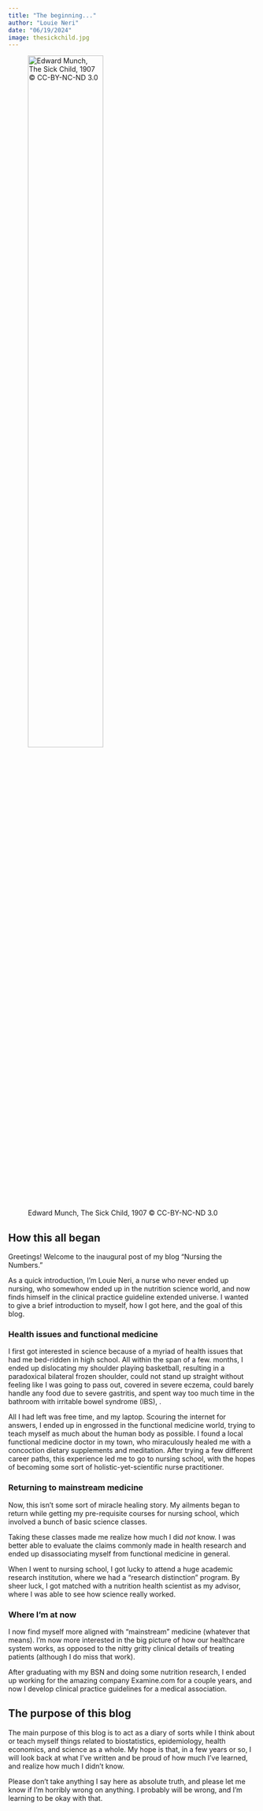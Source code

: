 ```yaml
---
title: "The beginning..."
author: "Louie Neri"
date: "06/19/2024"
image: thesickchild.jpg
---
```


![Edward Munch, The Sick Child, 1907 © CC-BY-NC-ND 3.0](thesickchild.jpg "Edward Munch, The Sick Child, 1907 © CC-BY-NC-ND 3.0"){width="60%"}

## How this all began

Greetings! Welcome to the inaugural post of my blog "Nursing the Numbers."

As a quick introduction, I'm Louie Neri, a nurse who never ended up nursing, who somewhow ended up in the nutrition science world, and now finds himself in the clinical practice guideline extended universe. I wanted to give a brief introduction to myself, how I got here, and the goal of this blog.

### Health issues and functional medicine

I first got interested in science because of a myriad of health issues that had me bed-ridden in high school. All within the span of a few. months, I ended up dislocating my shoulder playing basketball, resulting in a paradoxical bilateral frozen shoulder, could not stand up straight without feeling like I was going to pass out, covered in severe eczema, could barely handle any food due to severe gastritis, and spent way too much time in the bathroom with irritable bowel syndrome (IBS), .

All I had left was free time, and my laptop. Scouring the internet for answers, I ended up in engrossed in the functional medicine world, trying to teach myself as much about the human body as possible. I found a local functional medicine doctor in my town, who miraculously healed me with a concoction dietary supplements and meditation. After trying a few different career paths, this experience led me to go to nursing school, with the hopes of becoming some sort of holistic-yet-scientific nurse practitioner.

### Returning to mainstream medicine

Now, this isn't some sort of miracle healing story. My ailments began to return while getting my pre-requisite courses for nursing school, which involved a bunch of basic science classes.

Taking these classes made me realize how much I did *not* know. I was better able to evaluate the claims commonly made in health research and ended up disassociating myself from functional medicine in general.

When I went to nursing school, I got lucky to attend a huge academic research institution, where we had a "research distinction" program. By sheer luck, I got matched with a nutrition health scientist as my advisor, where I was able to see how science really worked.

### Where I'm at now

I now find myself more aligned with "mainstream" medicine (whatever that means). I'm now more interested in the big picture of how our healthcare system works, as opposed to the nitty gritty clinical details of treating patients (although I do miss that work).

After graduating with my BSN and doing some nutrition research, I ended up working for the amazing company Examine.com for a couple years, and now I develop clinical practice guidelines for a medical association.

## The purpose of this blog

The main purpose of this blog is to act as a diary of sorts while I think about or teach myself things related to biostatistics, epidemiology, health economics, and science as a whole. My hope is that, in a few years or so, I will look back at what I've written and be proud of how much I've learned, and realize how much I didn't know.

Please don't take anything I say here as absolute truth, and please let me know if I'm horribly wrong on anything. I probably will be wrong, and I'm learning to be okay with that.
